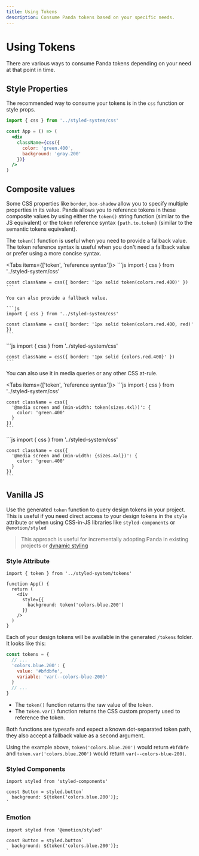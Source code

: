 ```yaml
---
title: Using Tokens
description: Consume Panda tokens based on your specific needs.
---
```


# Using Tokens

There are various ways to consume Panda tokens depending on your need at that point in time.

## Style Properties

The recommended way to consume your tokens is in the `css` function or style props.

```jsx
import { css } from '../styled-system/css'

const App = () => (
  <div
    className={css({
      color: 'green.400',
      background: 'gray.200'
    })}
  />
)
```

## Composite values

Some CSS properties like `border`, `box-shadow` allow you to specify multiple properties in its value. Panda allows you to reference tokens in these composite values by using either the `token()` string function (similar to the JS equivalent) or the token reference syntax `{path.to.token}` (similar to the semantic tokens equivalent).

The `token()` function is useful when you need to provide a fallback value. The token reference syntax is useful when you don't need a fallback value or prefer using a more concise syntax.

<Tabs items={['token', 'reference syntax']}>
  <Tab>
    ```js
    import { css } from '../styled-system/css'

    const className = css({ border: '1px solid token(colors.red.400)' })
    ```

    You can also provide a fallback value.

    ```js
    import { css } from '../styled-system/css'

    const className = css({ border: '1px solid token(colors.red.400, red)' })
    ```

  </Tab>
  <Tab>
   ```js
    import { css } from '../styled-system/css'

    const className = css({ border: '1px solid {colors.red.400}' })
    ```
  </Tab>
</Tabs>


You can also use it in media queries or any other CSS at-rule.

<Tabs items={['token', 'reference syntax']}>
  <Tab>
    ```js
    import { css } from '../styled-system/css'

    const className = css({
      '@media screen and (min-width: token(sizes.4xl))': {
        color: 'green.400'
      }
    })
    ```

  </Tab>
  <Tab>
    ```js
    import { css } from '../styled-system/css'

    const className = css({
      '@media screen and (min-width: {sizes.4xl})': {
        color: 'green.400'
      }
    })
    ```
  </Tab>
</Tabs>

## Vanilla JS

Use the generated `token` function to query design tokens in your project. This is useful if you need direct access to your design tokens in the `style` attribute or when using CSS-in-JS libraries like `styled-components` or `@emotion/styled`

> This approach is useful for incrementally adopting Panda in existing projects or [dynamic styling](/docs/guides/dynamic-styling#using-token)

### Style Attribute

```tsx
import { token } from '../styled-system/tokens'

function App() {
  return (
    <div
      style={{
        background: token('colors.blue.200')
      }}
    />
  )
}
```

Each of your design tokens will be available in the generated `/tokens` folder. It looks like this:

```js
const tokens = {
  // ...
  'colors.blue.200': {
    value: '#bfdbfe',
    variable: 'var(--colors-blue-200)'
  }
  // ...
}
```

- The `token()` function returns the raw value of the token.
- The `token.var()` function returns the CSS custom property used to reference the token.

Both functions are typesafe and expect a known dot-separated token path, they also accept a fallback value as a second
argument.

Using the example above, `token('colors.blue.200')` would return `#bfdbfe` and `token.var('colors.blue.200')` would
return `var(--colors-blue-200)`.

### Styled Components

```tsx
import styled from 'styled-components'

const Button = styled.button`
  background: ${token('colors.blue.200')};
`
```

### Emotion

```tsx
import styled from '@emotion/styled'

const Button = styled.button`
  background: ${token('colors.blue.200')};
`
```

